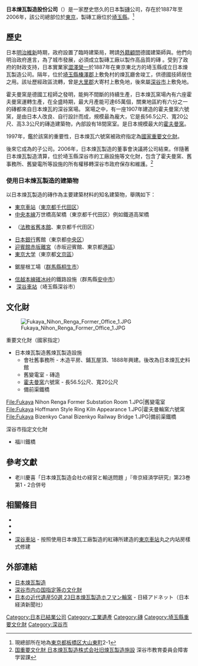 {{Infobox Company 
| company_name     = 日本煉瓦製造股份公司
| company_name_en  = 
| company_logo     = 
| company_type     = 
| market_information = 
| ROC_UBN          = 
| company_slogan   = 
| foundation       = 1887年
| defunct = 2006年
| location         = [[日本|日本]][[東京都|東京都]][[板橋区|板橋区]][[大山東町|大山東町]]2-1
| zip_code         = 
| telephone_no     = 
| chairman         = 
| GM               = -
| area_served      =
| industry         = [[材料|材料]]
| products         = [[紅磚|紅磚]]
| capital          =
| revenue          = 
| operating_income = 
| net_income       = 
| num_employees    =
| parent           = 
| subsid           = 
| homepage         =
| footnotes        = 
}}
'''日本煉瓦製造股份公司'''（{{lang-ja|日本煉瓦製造株式会社}}）是一家歷史悠久的日本製[[磚|磚]]公司，存在於1887年至2006年，該公司總部位於[[東京|東京]]，製磚工廠位於[[埼玉縣|埼玉縣]]。<ref>現總部所在地為[[東京都|東京都]][[板橋区|板橋区]][[大山東町|大山東町]]2-1</ref>

== 歷史 ==
日本[[明治維新|明治維新]]時期，政府設置了臨時建築局，聘請[[御雇外國人|外籍顧問]]德國建築師{{link-de|威廉伯克曼|Wilhelm Böckmann}}與{{link-de|赫曼安迪|Hermann Ende}}。他們向明治政府進言，為了城市發展，必須成立製磚工廠以製作高品質的磚 。受到了政府的財政支持，日本實業家[[澀澤榮一|澀澤榮一]]於1887年在東京東北方的埼玉縣成立日本煉瓦製造公司{{r|日タイル史|page=76}}。隔年，位於[[埼玉縣|埼玉縣]][[榛澤郡|榛澤郡]]上敷免村的煉瓦廳舍竣工，供德國技師居住之用。{{r|蔡宗成|page=35}}該址歷經政區流轉，曾是[[大里郡|大里郡]]大寄村上敷免地，後來屬[[深谷市|深谷市]]上敷免地。

霍夫曼窯是德國工程師{{Link-de|佛德烈曲·埃德華·霍夫曼|Friedrich Eduard Hoffmann|佛德烈曲·霍夫曼}}之發明，能夠不間斷的持續生產，日本煉瓦窯場內有六座霍夫曼窯運轉生產，在全盛時期，最大月產能可達65萬個，關東地區約有六分之一的磚都來自日本煉瓦的深谷窯場。{{r|蔡宗成|page=35}}   窯場之中，有一座1907年建造的霍夫曼窯六號窯，是由日本人改良、自行設計而成，規模最為龐大，它是長56.5公尺、寬20公尺、高3.3公尺的磚造建築物，內部設有18間窯室。是日本規模最大的[[霍夫曼窯|霍夫曼窯]]。

1997年，鑑於該窯的重要性，日本煉瓦六號窯被政府指定為[[日本文化财产|國家重要文化財]]。{{r|蔡宗成|page=35}}

後來它成為{{link-ja|太平洋水泥|太平洋セメント}}的子公司。2006年，日本煉瓦製造的董事會決議將公司結束。伴隨著日本煉瓦製造清算，位於埼玉縣深谷市的工廠設施等文化財，包含了霍夫曼窯、舊事務所、舊變電所等設施的所有權移轉深谷市政府保存和維護。<ref name="fukayashi">[http://www.city.fukaya.saitama.jp/syougaigakusyu/pdf/panf-nihonrenga.pdf 国重要文化財 日本煉瓦製造株式会社旧煉瓦製造施設]{{dead link|date=2017年12月 |bot=InternetArchiveBot |fix-attempted=yes }} 深谷市教育委員会障害学習課</ref>

=== 使用日本煉瓦製造的建築物 ===
以日本煉瓦製造的磚作為主要建築材料的知名建築物，舉隅如下：

* [[東京站|東京車站]]（[[東京都|東京都]][[千代田区|千代田区]]）
* [[中央本線|中央本線]]万世橋高架橋（東京都千代田区）例如鐵道高架橋
* {{link-ja|司法省|司法省}}（[[法務省舊本館|法務省舊本館]]、東京都千代田区）
* [[日本銀行|日本銀行]]舊館（東京都[[中央区_(東京都)|中央区]]）
* [[迎賓館赤坂離宮|迎賓館赤坂離宮]]（赤坂迎賓館、東京都[[港区_(東京都)|港區]]）
* [[東京大学|東京大学]]（東京都[[文京區|文京區]]）
* {{link-ja|舊金谷工業|旧金谷レース工業}}鋸屋根工場（[[群馬縣|群馬縣]][[桐生市|桐生市]]）
* [[信越本線|信越本線]][[碓冰峠|碓冰峠]]的鐵路設施（群馬縣[[安中市|安中市]]）
* [[深谷車站|深谷車站]]（埼玉縣深谷市）

== 文化財 ==
[[File:Fukaya_Nihon_Renga_Former_Office_1.JPG|thumb]]
; 重要文化財（國家指定）
* 日本煉瓦製造舊煉瓦製造設施
** 會社舊事務所 - 木造平房、鋪瓦屋頂、1888年興建。後改為日本煉瓦史料館
** 舊變電室 - 磚造
** [[霍夫曼窯|霍夫曼窯]]六號窯 - 長56.5公尺、寬20公尺 
** 備前渠鐵橋

<gallery widths="140">
File:Fukaya Nihon Renga Former Substation Room 1.JPG|舊變電室
File:Fukaya Hoffmann Style Ring Kiln Appearance 1.JPG|霍夫曼輪窯六號窯
File:Fukaya Bizenkyo Canal Bizenkyo Railway Bridge 1.JPG|備前渠鐵橋
</gallery>

; 深谷市指定文化財
* 福川鐵橋

==參考文獻==
* 老川慶喜「日本煉瓦製造会社の経営と輸送問題 」『帝京経済学研究』第23巻第1・2合併号
{{reflist|refs=
<ref name="日タイル史">{{cite book|author1=INAX、日本のタイル工業史編集委員会|title=《日本のタイル工業史》|date=1991年|publisher=Inax}}</ref>
<ref name="蔡宗成">{{cite book|author1=蔡宗成|title=《工業遺址發展策略之研究──以中都唐榮舊廠為例》|date=2006-12}}</ref>
}}

== 相關條目 ==
* {{link-ja|近代化遺產|近代化遺産}}
* {{link-ja|近代化產業遺產|近代化産業遺産}}
* {{link-ja|關東地區建築物之重要文化財列表|関東地方にある建造物の重要文化財一覧}}
* [[深谷車站|深谷車站]] - 按照使用日本煉瓦工廠製造的紅磚所建造的[[東京車站|東京車站]]丸之内站房樣式修建

== 外部連結 ==
* [https://web.archive.org/web/20151028010628/http://www.geocities.jp/fukadasoft/renga/factory.html 日本煉瓦製造]
* [http://www.city.fukaya.saitama.jp/rekishi_bunkazai/shinobunkazai/1391665872242.html 深谷市内の国指定等の文化財] {{Wayback|url=http://www.city.fukaya.saitama.jp/rekishi_bunkazai/shinobunkazai/1391665872242.html |date=20201104200746 }}
* [http://www.adnet.jp/nikkei/kindai/23/ 日本の近代遺産50選 23日本煉瓦製造ホフマン輪窯] {{Wayback|url=http://www.adnet.jp/nikkei/kindai/23/ |date=20160604075124 }} - 日経アドネット（日本経済新聞社）

[[Category:日本已結業公司|Category:日本已結業公司]]
[[Category:工業遺產|Category:工業遺產]]
[[Category:磚|Category:磚]]
[[Category:埼玉縣重要文化財|Category:埼玉縣重要文化財]]
[[Category:深谷市|Category:深谷市]]